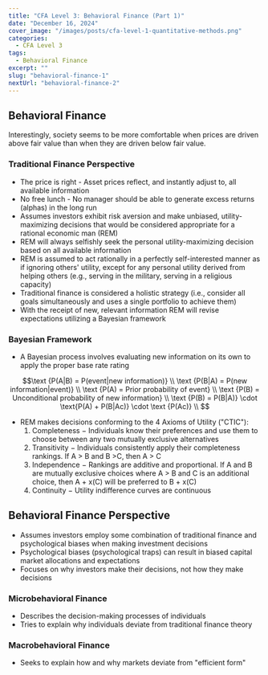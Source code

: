 ---
title: "CFA Level 3: Behavioral Finance (Part 1)"
date: "December 16, 2024"
cover_image: "/images/posts/cfa-level-1-quantitative-methods.png"
categories:
  - CFA Level 3
tags:
  - Behavioral Finance
excerpt: ""
slug: "behavioral-finance-1"
nextUrl: "behavioral-finance-2"
---

## Behavioral Finance

<Note>
  Interestingly, society seems to be more comfortable when prices are driven
  above fair value than when they are driven below fair value.
</Note>

### Traditional Finance Perspective

- The price is right - Asset prices reflect, and instantly adjust to, all available information
- No free lunch - No manager should be able to generate excess returns (alphas) in the long run
- Assumes investors exhibit risk aversion and make unbiased, utility-maximizing decisions that would be considered appropriate for a rational economic man (REM)
- REM will always selfishly seek the personal utility-maximizing decision based on all available information
- REM is assumed to act rationally in a perfectly self-interested manner as if ignoring others' utility, except for any personal utility derived from helping others (e.g., serving in the military, serving in a religious capacity)
- Traditional finance is considered a holistic strategy (i.e., consider all goals simultaneously and uses a single portfolio to achieve them)
- With the receipt of new, relevant information REM will revise expectations utilizing a Bayesian framework

### Bayesian Framework

- A Bayesian process involves evaluating new information on its own to apply the proper base rate rating

```math
\text {P(A|B) = P(event|new information)} \\
\text {P(B|A) = P(new information|event)} \\
\text {P(A) = Prior probability of event} \\
\text {P(B) = Unconditional probability of new information} \\
\text {P(B) = P(B|A)} \cdot \text{P(A) + P(B|Ac)} \cdot \text {P(Ac)} \\

```

- REM makes decisions conforming to the 4 Axioms of Utility ("CTIC"):
  1. Completeness
     − Individuals know their preferences and use them to choose between any two mutually exclusive alternatives
  2. Transitivity
     − Individuals consistently apply their completeness rankings. If A > B and B >C, then A > C
  3. Independence
     − Rankings are additive and proportional. If A and B are mutually exclusive choices where A > B and C is an additional choice, then A + x(C) will be preferred to B + x(C)
  4. Continuity
     − Utility indifference curves are continuous

## Behavioral Finance Perspective

- Assumes investors employ some combination of traditional finance and psychological biases when making investment decisions
- Psychological biases (psychological traps) can result in biased capital market allocations and expectations
- Focuses on why investors make their decisions, not how they make decisions

### Microbehavioral Finance

- Describes the decision-making processes of individuals
- Tries to explain why individuals deviate from traditional finance theory

### Macrobehavioral Finance

- Seeks to explain how and why markets deviate from "efficient form"
